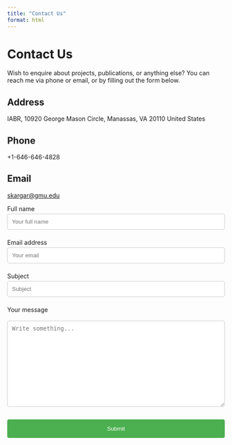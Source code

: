 ```yaml
---
title: "Contact Us"
format: html
---
```


# Contact Us

Wish to enquire about projects, publications, or anything else? You can reach me via phone or email, or by filling out the form below.

::: contact-info
<h2>Address</h2>

<p>IABR, 10920 George Mason Circle, Manassas, VA 20110 United States</p>

<h2>Phone</h2>

<p>+1-646-646-4828</p>

<h2>Email</h2>

<p><a href="mailto:skargar@gmu.edu">skargar\@gmu.edu</a></p>
:::

::: contact-form
<form action="mailto:skargar@gmu.edu" method="POST" enctype="text/plain">

<label for="name">Full name</label> <input type="text" id="name" name="name" placeholder="Your full name" required>

<label for="email">Email address</label> <input type="email" id="email" name="email" placeholder="Your email" required>

<label for="subject">Subject</label> <input type="text" id="subject" name="subject" placeholder="Subject" required>

<label for="message">Your message</label>

```{=html}
<textarea id="message" name="message" placeholder="Write something..." style="height:200px" required></textarea>
```
<input type="submit" value="Submit">

</form>
:::

```{=html}
<style>
  .contact-info, .contact-form {
    margin-bottom: 1em;
  }

  label {
    display: block;
    margin-top: 0.5em;
  }

  input[type=text], input[type=email], textarea {
    width: 100%;
    padding: 0.75em;
    margin-top: 0.25em;
    margin-bottom: 0.5em;
    border: 1px solid #ccc;
    border-radius: 4px;
    box-sizing: border-box;
  }

  input[type=submit] {
    width: 100%;
    background-color: #4CAF50;
    color: white;
    padding: 14px 20px;
    margin: 8px 0;
    border: none;
    border-radius: 4px;
    cursor: pointer;
  }

  input[type=submit]:hover {
    background-color: #45a049;
  }

  form {
    max-width: 600px;
  }
</style>
```
